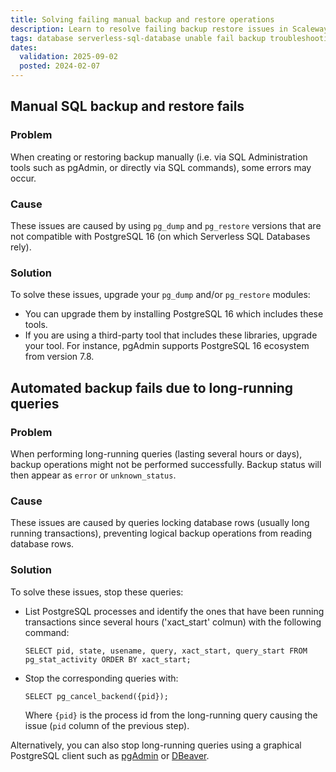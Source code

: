 ```yaml
---
title: Solving failing manual backup and restore operations
description: Learn to resolve failing backup restore issues in Scaleway SQL databases.
tags: database serverless-sql-database unable fail backup troubleshooting restore error
dates:
  validation: 2025-09-02
  posted: 2024-02-07
---
```


## Manual SQL backup and restore fails

### Problem

When creating or restoring backup manually (i.e. via SQL Administration tools such as pgAdmin, or directly via SQL commands), some errors may occur.

### Cause

These issues are caused by using `pg_dump` and `pg_restore` versions that are not compatible with PostgreSQL 16 (on which Serverless SQL Databases rely).

### Solution

To solve these issues, upgrade your `pg_dump` and/or `pg_restore` modules:

- You can upgrade them by installing PostgreSQL 16 which includes these tools.
- If you are using a third-party tool that includes these libraries, upgrade your tool. For instance, pgAdmin supports PostgreSQL 16 ecosystem from version 7.8.

## Automated backup fails due to long-running queries

### Problem

When performing long-running queries (lasting several hours or days), backup operations might not be performed successfully. Backup status will then appear as `error` or `unknown_status`. 

### Cause

These issues are caused by queries locking database rows (usually long running transactions), preventing logical backup operations from reading database rows.

### Solution

To solve these issues, stop these queries:

- List PostgreSQL processes and identify the ones that have been running transactions since several hours ('xact_start' colmun) with the following command:
    ```
    SELECT pid, state, usename, query, xact_start, query_start FROM pg_stat_activity ORDER BY xact_start;
    ```
- Stop the corresponding queries with:
    ```
    SELECT pg_cancel_backend({pid});
    ```
    Where `{pid}` is the process id from the long-running query causing the issue (`pid` column of the previous step).

Alternatively, you can also stop long-running queries using a graphical PostgreSQL client such as [pgAdmin](https://www.pgadmin.org/) or [DBeaver](https://dbeaver.io/).  
